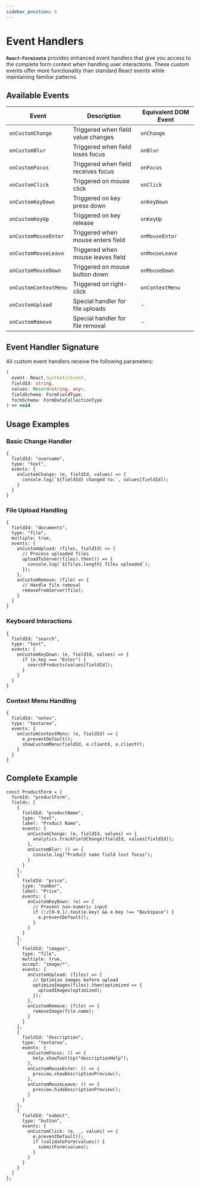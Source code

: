 ```yaml
---
sidebar_position: 6
---
```


# Event Handlers

**`React-Forminate`** provides enhanced event handlers that give you access to the complete form context when handling user interactions. These custom events offer more functionality than standard React events while maintaining familiar patterns.

## Available Events

| Event | Description | Equivalent DOM Event |
|-------|-------------|----------------------|
| `onCustomChange` | Triggered when field value changes | `onChange` |
| `onCustomBlur` | Triggered when field loses focus | `onBlur` |
| `onCustomFocus` | Triggered when field receives focus | `onFocus` |
| `onCustomClick` | Triggered on mouse click | `onClick` |
| `onCustomKeyDown` | Triggered on key press down | `onKeyDown` |
| `onCustomKeyUp` | Triggered on key release | `onKeyUp` |
| `onCustomMouseEnter` | Triggered when mouse enters field | `onMouseEnter` |
| `onCustomMouseLeave` | Triggered when mouse leaves field | `onMouseLeave` |
| `onCustomMouseDown` | Triggered on mouse button down | `onMouseDown` |
| `onCustomContextMenu` | Triggered on right-click | `onContextMenu` |
| `onCustomUpload` | Special handler for file uploads | - |
| `onCustomRemove` | Special handler for file removal | - |

## Event Handler Signature

All custom event handlers receive the following parameters:

```ts
(
  event: React.SyntheticEvent, 
  fieldId: string,
  values: Record<string, any>,
  fieldSchema: FormFieldType,
  formSchema: FormDataCollectionType
) => void
```

## Usage Examples
### Basic Change Handler
```tsx
{
  fieldId: "username",
  type: "text",
  events: {
    onCustomChange: (e, fieldId, values) => {
      console.log(`${fieldId} changed to:`, values[fieldId]);
    }
  }
}
```

### File Upload Handling
```tsx
{
  fieldId: "documents",
  type: "file",
  multiple: true,
  events: {
    onCustomUpload: (files, fieldId) => {
      // Process uploaded files
      uploadToServer(files).then(() => {
        console.log(`${files.length} files uploaded`);
      });
    },
    onCustomRemove: (file) => {
      // Handle file removal
      removeFromServer(file);
    }
  }
}
```

### Keyboard Interactions
```tsx
{
  fieldId: "search",
  type: "text",
  events: {
    onCustomKeyDown: (e, fieldId, values) => {
      if (e.key === "Enter") {
        searchProducts(values[fieldId]);
      }
    }
  }
}
```

### Context Menu Handling
```tsx
{
  fieldId: "notes",
  type: "textarea",
  events: {
    onCustomContextMenu: (e, fieldId) => {
      e.preventDefault();
      showCustomMenu(fieldId, e.clientX, e.clientY);
    }
  }
}
```

## Complete Example
```tsx
const ProductForm = {
  formId: "productForm",
  fields: [
    {
      fieldId: "productName",
      type: "text",
      label: "Product Name",
      events: {
        onCustomChange: (e, fieldId, values) => {
          analytics.trackFieldChange(fieldId, values[fieldId]);
        },
        onCustomBlur: () => {
          console.log("Product name field lost focus");
        }
      }
    },
    {
      fieldId: "price",
      type: "number",
      label: "Price",
      events: {
        onCustomKeyDown: (e) => {
          // Prevent non-numeric input
          if (!/[0-9.]/.test(e.key) && e.key !== "Backspace") {
            e.preventDefault();
          }
        }
      }
    },
    {
      fieldId: "images",
      type: "file",
      multiple: true,
      accept: "image/*",
      events: {
        onCustomUpload: (files) => {
          // Optimize images before upload
          optimizeImages(files).then(optimized => {
            uploadImages(optimized);
          });
        },
        onCustomRemove: (file) => {
          removeImage(file.name);
        }
      }
    },
    {
      fieldId: "description",
      type: "textarea",
      events: {
        onCustomFocus: () => {
          help.showTooltip("descriptionHelp");
        },
        onCustomMouseEnter: () => {
          preview.showDescriptionPreview();
        },
        onCustomMouseLeave: () => {
          preview.hideDescriptionPreview();
        }
      }
    },
    {
      fieldId: "submit",
      type: "button",
      events: {
        onCustomClick: (e, _, values) => {
          e.preventDefault();
          if (validateForm(values)) {
            submitForm(values);
          }
        }
      }
    }
  ]
};
```
